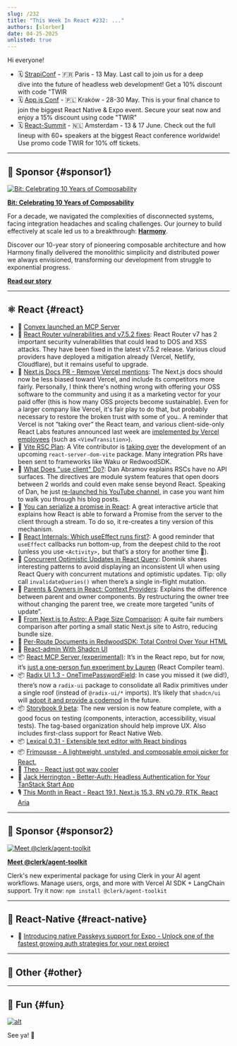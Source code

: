 ```yaml
---
slug: /232
title: "This Week In React #232: ..."
authors: [slorber]
date: 04-25-2025
unlisted: true
---
```


Hi everyone!

<Todo />

- 🗓️ [StrapiConf](https://conf.strapi.io/?utm_source=thisweekinreact) - 🇫🇷 Paris - 13 May. Last call to join us for a deep dive into the future of headless web development! Get a 10% discount with code "TWIR
- 🗓️ [App.js Conf](https://appjs.co/?utm_source=thisweekinreact) - 🇵🇱 Kraków - 28-30 May. This is your final chance to join the biggest React Native & Expo event. Secure your seat now and enjoy a 15% discount using code "TWIR"
- 🗓 [React-Summit](https://reactsummit.com/?utm_source=Newsletter&utm_medium=thisweekinreact) - 🇳🇱 Amsterdam - 13 & 17 June. Check out the full lineup with 60+ speakers at the biggest React conference worldwide! Use promo code TWIR for 10% off tickets.

<!-- truncate -->


<Support />

---

## 💸 Sponsor {#sponsor1}

[![Bit: Celebrating 10 Years of Composability](/emails/issues/228/bit.jpg)](https://bit.cloud/?utm_source=ThisWeekInReact&utm_id=551)

**[Bit: Celebrating 10 Years of Composability](https://bit.cloud/?utm_source=ThisWeekInReact&utm_id=551)**

For a decade, we navigated the complexities of disconnected systems, facing integration headaches and scaling challenges. Our journey to build effectively at scale led us to a breakthrough: [**Harmony**](https://bit.dev/blog/meet-harmony-a-practical-solution-for-composability/).

Discover our 10-year story of pioneering composable architecture and how Harmony finally delivered the monolithic simplicity and distributed power we always envisioned, transforming our development from struggle to exponential progress.

[**Read our story**](https://bit.dev/blog/telling-the-bit-story-celebrating-10-years-of-composability/?utm_source=ThisWeekInReact&utm_id=9&utm_medium=newsletter)

---

## ⚛️ React {#react}

- 💸 [Convex launched an MCP Server](https://convex.link/thisweekmcp)
- 🔐 [React Router vulnerabilities and v7.5.2 fixes](https://github.com/remix-run/react-router/blob/main/CHANGELOG.md#v752): React Router v7 has 2 important security vulnerabilities that could lead to DOS and XSS attacks. They have been fixed in the latest v7.5.2 release. Various cloud providers have deployed a mitigation already (Vercel, Netlify, Cloudflare), but it remains useful to upgrade.
- 👀 [Next.js Docs PR \- Remove Vercel mentions](https://github.com/vercel/next.js/pull/78557): The Next.js docs should now be less biased toward Vercel, and include its competitors more fairly. Personally, I think there's nothing wrong with offering your OSS software to the community and using it as a marketing vector for your paid offer (this is how many OSS projects become sustainable). Even for a larger company like Vercel, it's fair play to do that, but probably necessary to restore the broken trust with some of you.. A reminder that Vercel is not “taking over” the React team, and various client-side-only React Labs features announced last week are [implemented by Vercel employees](https://bsky.app/profile/ricky.fm/post/3lnvyuennss2b) (such as `<ViewTransition>`).
- 👀 [Vite RSC Plan](https://github.com/hi-ogawa/vite-plugins/issues/748): A Vite contributor is [taking over](https://github.com/facebook/react/pull/31768#issuecomment-2823466684) the development of an upcoming `react-server-dom-vite` package. Many integration PRs have been sent to frameworks like Waku or RedwoodSDK.
- 📜 [What Does "use client" Do?](https://overreacted.io/what-does-use-client-do/): Dan Abramov explains RSCs have no API surfaces. The directives are module system features that open doors between 2 worlds and could even make sense beyond React. Speaking of Dan, he just [re-launched his YouTube channel](https://www.youtube.com/@overreacted-io), in case you want him to walk you through his blog posts.
- 📜 [You can serialize a promise in React](https://twofoldframework.com/blog/you-can-serialize-a-promise-in-react): A great interactive article that explains how React is able to forward a Promise from the server to the client through a stream. To do so, it re-creates a tiny version of this mechanism.
- 📜 [React Internals: Which useEffect runs first?](https://frontendmasters.com/blog/react-internals-which-useeffect-runs-first/): A good reminder that `useEffect` callbacks run bottom-up, from the deepest child to the root (unless you use `<Activity>,` but that’s a story for another time 🙈).
- 📜 [Concurrent Optimistic Updates in React Query](https://tkdodo.eu/blog/concurrent-optimistic-updates-in-react-query): Dominik shares interesting patterns to avoid displaying an inconsistent UI when using React Query with concurrent mutations and optimistic updates. Tip: olly call `invalidateQueries()` when there’s a single in-flight mutation.
- 📜 [Parents & Owners in React: Context Providers](https://julesblom.com/writing/parent-owners-context): Explains the difference between parent and owner components. By restructuring the owner tree without changing the parent tree, we create more targeted “units of update”.
- 📜 [From Next.js to Astro: A Page Size Comparison](https://alan.norbauer.com/articles/astro-vs-nextjs-page-size/): A quite fair numbers comparison after porting a small static Next.js site to Astro, reducing bundle size.
- 📜 [Per-Route Documents in RedwoodSDK: Total Control Over Your HTML](https://rwsdk.com/blog/redwoodsdk-multiple-documents)
- 📜 [React-admin With Shadcn UI](https://marmelab.com/blog/2025/04/23/react-admin-with-shadcn.html)
- 📦 [React MCP Server (experimental)](https://github.com/facebook/react/tree/main/compiler/packages/react-mcp-server): It’s in the React repo, but for now, it’s [just a one-person fun experiment by Lauren](https://github.com/facebook/react/pull/32859) (React Compiler team).
- 📦 [Radix UI 1.3 \- OneTimePasswordField](https://www.radix-ui.com/primitives/docs/overview/releases#april-17-2025): In case you missed it (we did\!), there’s now a `radix-ui` package to consolidate all Radix primitives under a single roof (instead of `@radix-ui/*` imports). It’s likely that `shadcn/ui` will [adopt it and provide a codemod](https://github.com/shadcn-ui/ui/pull/6868#issuecomment-2718219342) in the future.
- 📦 [Storybook 9 beta](https://storybook.js.org/blog/storybook-9-beta/): The new version is now feature complete, with a good focus on testing (components, interaction, accessibility, visual tests). The tag-based organization should help improve UX. Also includes first-class support for React Native Web.
- 📦 [Lexical 0.31 \- Extensible text editor with React bindings](https://github.com/facebook/lexical/releases/tag/v0.31.0)
- 📦 [Frimousse \- A lightweight, unstyled, and composable emoji picker for React.](https://frimousse.liveblocks.io/)
- 🎥 [Theo \- React just got way cooler](https://www.youtube.com/watch?v=-dePNpdd44M)
- 🎥 [Jack Herrington \- Better-Auth: Headless Authentication for Your TanStack Start App](https://www.youtube.com/watch?v=Atev8Nxpw7c)
- 🎙️ [This Month in React \- React 19.1, Next.js 15.3, RN v0.79, RTK, React Aria](https://creators.spotify.com/pod/profile/reactiflux/episodes/TMiR-2025-04-React-19-1-helps-debug-owner-stacks-e324h0g)

<SubscribeFormEmbed placement="middle" />

---

## 💸 Sponsor {#sponsor2}

[![Meet @clerk/agent-toolkit](/emails/issues/227/clerk.jpg)](https://go.clerk.com/ovPb3z0)

**[Meet @clerk/agent-toolkit](https://go.clerk.com/ovPb3z0)**

Clerk's new experimental package for using Clerk in your AI agent workflows. Manage users, orgs, and more with Vercel AI SDK + LangChain support. Try it now: `npm install @clerk/agent-toolkit`

---

## 📱 React-Native {#react-native}

<Todo />

- 💸 [Introducing native Passkeys support for Expo - Unlock one of the fastest growing auth strategies for your next project](https://go.clerk.com/I4o9cHy)

---

## 🔀 Other {#other}

<Todo />

---

## 🤭 Fun {#fun}

<Todo />

[![alt](/emails/issues/215/meme.jpg)](https://twitter.com/TODOTODOTODOTODOTODOTODOTODOTODOTODOTODO)

See ya! 👋
